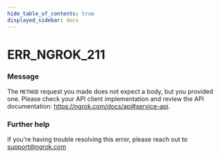 ```yaml
---
hide_table_of_contents: true
displayed_sidebar: docs
---
```



# ERR_NGROK_211

### Message

The `METHOD` request you made does not expect a body, but you provided one. Please check your API client implementation and review the API documentation: https://ngrok.com/docs/api#service-api.

<ErrorDetails error="err_ngrok_211" />

### Further help

If you're having trouble resolving this error, please reach out to [support@ngrok.com](mailto:support@ngrok.com?subject=Help%20with%20ERR_NGROK_211)

